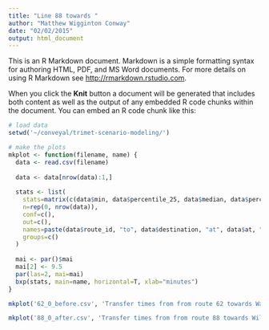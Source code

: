 ```yaml
---
title: "Line 88 towards "
author: "Matthew Wigginton Conway"
date: "02/02/2015"
output: html_document
---
```


This is an R Markdown document. Markdown is a simple formatting syntax for authoring HTML, PDF, and MS Word documents. For more details on using R Markdown see <http://rmarkdown.rstudio.com>.

When you click the **Knit** button a document will be generated that includes both content as well as the output of any embedded R code chunks within the document. You can embed an R code chunk like this:

```r
# load data
setwd('~/conveyal/trimet-scenario-modeling/')

# make the plots
mkplot <- function(filename, name) {
  data <- read.csv(filename)
  
  data <- data[nrow(data):1,]
  
  stats <- list(
    stats=matrix(c(data$min, data$percentile_25, data$median, data$percentile_75, data$max)/60, 5, nrow(data), byrow=T),
    n=rep(0, nrow(data)),
    conf=c(),
    out=c(),
    names=paste(data$route_id, "to", data$destination, "at", data$at, ":", data$count),
    groups=c()
  )
  
  mai <- par()$mai
  mai[2] <- 9.5
  par(las=2, mai=mai)
  bxp(stats, main=name, horizontal=T, xlab="minutes")
}
```

```r
mkplot('62_0_before.csv', 'Transfer times from from route 62 towards Washington Square TC, before, 7am to 9am')
```

```r
mkplot('88_0_after.csv', 'Transfer times from from route 88 towards Willow Creek TC, after', lim=c(0,90))
```
